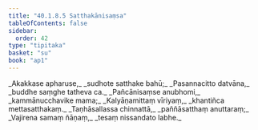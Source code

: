 ```yaml
---
title: "40.1.8.5 Satthakānisaṃsa"
tableOfContents: false
sidebar:
  order: 42
type: "tipitaka"
basket: "su"
book: "ap1"
---
```



<DynamicBreadcrumb />

<Division number="106" book="ap1">

<Paragraph number="4403" type="verses" book="ap1">
_Akakkase apharuse,_  
_sudhote satthake bahū;_  
_Pasannacitto datvāna,_  
_buddhe saṃghe tatheva ca._  

</Paragraph>

</Division>
<Division number="107" book="ap1">

<Paragraph number="4404" type="verses" book="ap1">
_Pañcānisaṃse anubhomi,_  
_kammānucchavike mama;_  
_Kalyāṇamittaṃ vīriyaṃ,_  
_khantiñca mettasatthakaṃ._  

</Paragraph>

</Division>
<Division number="108" book="ap1">

<Paragraph number="4405" type="verses" book="ap1">
_Taṇhāsallassa chinnattā,_  
_paññāsatthaṃ anuttaraṃ;_  
_Vajirena samaṃ ñāṇaṃ,_  
_tesaṃ nissandato labhe._
</Paragraph>
</Division>